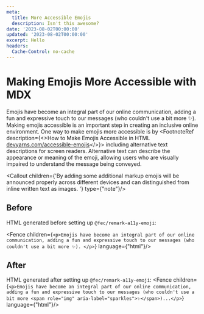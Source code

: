 ```yaml
---
meta:
  title: More Accessible Emojis
  description: Isn't this awesome?
date: '2023-08-02T00:00:00'
updated: '2023-08-02T00:00:00'
excerpt: Hello
headers:
  Cache-Control: no-cache
---
```


# Making Emojis More Accessible with MDX

Emojis have become an integral part of our online communication, adding a fun and expressive touch to our messages (who couldn't use a bit more ✨). Making emojis accessible is an important step in creating an inclusive online environment. One way to make emojis more accessible is by <FootnoteRef description={<>How to Make Emojis Accessible in HTML <a href="https://devyarns.com/accessible-emojis/">devyarns.com/accessible-emojis</a></>}> including alternative text descriptions for screen readers</FootnoteRef>. Alternative text can describe the appearance or meaning of the emoji, allowing users who are visually impaired to understand the message being conveyed. 

<Callout children={'By adding some additional markup emojis will be announced properly across different devices and can distinguished from inline written text as images. '} type={"note"}/>

## Before

HTML generated before setting up `@fec/remark-a11y-emoji`:

<Fence children={`<p>Emojis have become an integral part of our online communication, adding a fun and expressive touch to our messages (who couldn't use a bit more ✨). </p>`} language={"html"}/>


## After 
HTML generated after setting up `@fec/remark-a11y-emoji`:
<Fence children={`<p>Emojis have become an integral part of our online communication, adding a fun and expressive touch to our messages (who couldn't use a bit more <span role="img" aria-label="sparkles">✨</span>)...</p>`} language={"html"}/>

<Footnotes/>